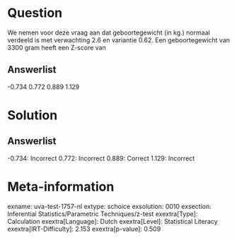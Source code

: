 Question
========

We nemen voor deze vraag aan dat geboortegewicht (in kg.) normaal
verdeeld is met verwachting 2.6 en variantie 0.62. Een geboortegewicht
van 3300 gram heeft een Z-score van

Answerlist
----------

-0.734
0.772
0.889
1.129

Solution
========

Answerlist
----------

-0.734: Incorrect
0.772: Incorrect
0.889: Correct
1.129: Incorrect

Meta-information
================
exname: uva-test-1757-nl
extype: schoice
exsolution: 0010
exsection: Inferential Statistics/Parametric Techniques/z-test
exextra[Type]: Calculation
exextra[Language]: Dutch
exextra[Level]: Statistical Literacy
exextra[IRT-Difficulty]: 2.153
exextra[p-value]: 0.509
